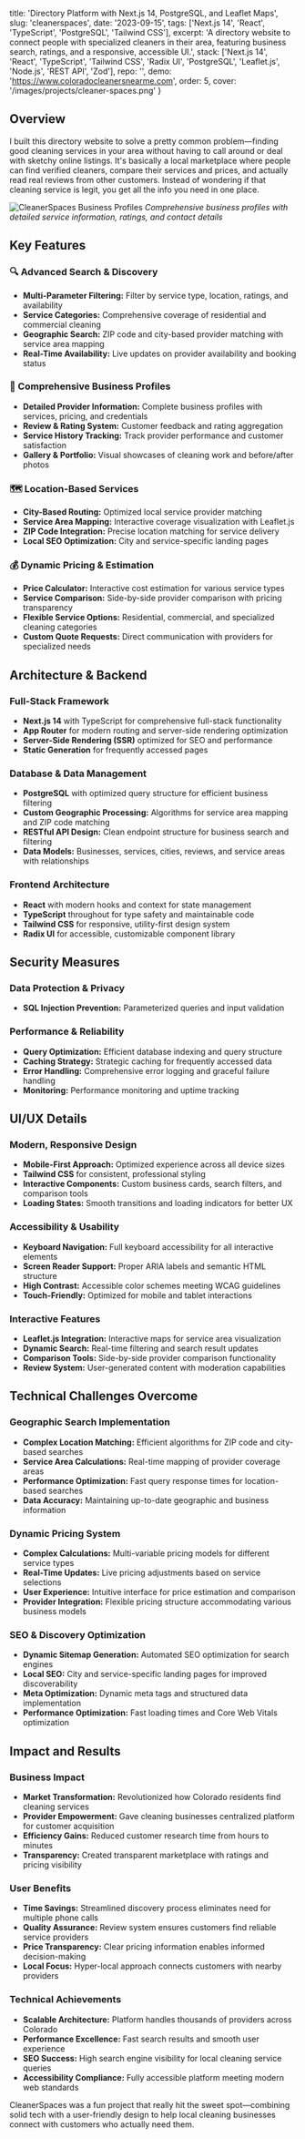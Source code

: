   title: 'Directory Platform with Next.js 14, PostgreSQL, and Leaflet Maps',
  slug: 'cleanerspaces',
  date: '2023-09-15',
  tags: ['Next.js 14', 'React', 'TypeScript', 'PostgreSQL', 'Tailwind CSS'],
  excerpt: 'A directory website to connect people with specialized cleaners in their area, featuring business search, ratings, and a responsive, accessible UI.',
  stack: ['Next.js 14', 'React', 'TypeScript', 'Tailwind CSS', 'Radix UI', 'PostgreSQL', 'Leaflet.js', 'Node.js', 'REST API', 'Zod'],
  repo: '',
  demo: 'https://www.coloradocleanersnearme.com',
  order: 5,
  cover: '/images/projects/cleaner-spaces.png'
}

## Overview

I built this directory website to solve a pretty common problem—finding good cleaning services in your area without having to call around or deal with sketchy online listings. It's basically a local marketplace where people can find verified cleaners, compare their services and prices, and actually read real reviews from other customers. Instead of wondering if that cleaning service is legit, you get all the info you need in one place.

![CleanerSpaces Business Profiles](/images/projects/cleaner-spaces-1.png)
*Comprehensive business profiles with detailed service information, ratings, and contact details*

## Key Features

### 🔍 Advanced Search & Discovery
- **Multi-Parameter Filtering:** Filter by service type, location, ratings, and availability
- **Service Categories:** Comprehensive coverage of residential and commercial cleaning
- **Geographic Search:** ZIP code and city-based provider matching with service area mapping
- **Real-Time Availability:** Live updates on provider availability and booking status

### 🏪 Comprehensive Business Profiles
- **Detailed Provider Information:** Complete business profiles with services, pricing, and credentials
- **Review & Rating System:** Customer feedback and rating aggregation
- **Service History Tracking:** Track provider performance and customer satisfaction
- **Gallery & Portfolio:** Visual showcases of cleaning work and before/after photos

### 🗺️ Location-Based Services
- **City-Based Routing:** Optimized local service provider matching
- **Service Area Mapping:** Interactive coverage visualization with Leaflet.js
- **ZIP Code Integration:** Precise location matching for service delivery
- **Local SEO Optimization:** City and service-specific landing pages

### 💰 Dynamic Pricing & Estimation
- **Price Calculator:** Interactive cost estimation for various service types
- **Service Comparison:** Side-by-side provider comparison with pricing transparency
- **Flexible Service Options:** Residential, commercial, and specialized cleaning categories
- **Custom Quote Requests:** Direct communication with providers for specialized needs


## Architecture & Backend

### Full-Stack Framework
- **Next.js 14** with TypeScript for comprehensive full-stack functionality
- **App Router** for modern routing and server-side rendering optimization
- **Server-Side Rendering (SSR)** optimized for SEO and performance
- **Static Generation** for frequently accessed pages

### Database & Data Management
- **PostgreSQL** with optimized query structure for efficient business filtering
- **Custom Geographic Processing:** Algorithms for service area mapping and ZIP code matching
- **RESTful API Design:** Clean endpoint structure for business search and filtering
- **Data Models:** Businesses, services, cities, reviews, and service areas with relationships

### Frontend Architecture
- **React** with modern hooks and context for state management
- **TypeScript** throughout for type safety and maintainable code
- **Tailwind CSS** for responsive, utility-first design system
- **Radix UI** for accessible, customizable component library

## Security Measures

### Data Protection & Privacy
- **SQL Injection Prevention:** Parameterized queries and input validation

### Performance & Reliability
- **Query Optimization:** Efficient database indexing and query structure
- **Caching Strategy:** Strategic caching for frequently accessed data
- **Error Handling:** Comprehensive error logging and graceful failure handling
- **Monitoring:** Performance monitoring and uptime tracking

## UI/UX Details

### Modern, Responsive Design
- **Mobile-First Approach:** Optimized experience across all device sizes
- **Tailwind CSS** for consistent, professional styling
- **Interactive Components:** Custom business cards, search filters, and comparison tools
- **Loading States:** Smooth transitions and loading indicators for better UX

### Accessibility & Usability
- **Keyboard Navigation:** Full keyboard accessibility for all interactive elements
- **Screen Reader Support:** Proper ARIA labels and semantic HTML structure
- **High Contrast:** Accessible color schemes meeting WCAG guidelines
- **Touch-Friendly:** Optimized for mobile and tablet interactions

### Interactive Features
- **Leaflet.js Integration:** Interactive maps for service area visualization
- **Dynamic Search:** Real-time filtering and search result updates
- **Comparison Tools:** Side-by-side provider comparison functionality
- **Review System:** User-generated content with moderation capabilities

## Technical Challenges Overcome

### Geographic Search Implementation
- **Complex Location Matching:** Efficient algorithms for ZIP code and city-based searches
- **Service Area Calculations:** Real-time mapping of provider coverage areas
- **Performance Optimization:** Fast query response times for location-based searches
- **Data Accuracy:** Maintaining up-to-date geographic and business information

### Dynamic Pricing System
- **Complex Calculations:** Multi-variable pricing models for different service types
- **Real-Time Updates:** Live pricing adjustments based on service selections
- **User Experience:** Intuitive interface for price estimation and comparison
- **Provider Integration:** Flexible pricing structure accommodating various business models

### SEO & Discovery Optimization
- **Dynamic Sitemap Generation:** Automated SEO optimization for search engines
- **Local SEO:** City and service-specific landing pages for improved discoverability
- **Meta Optimization:** Dynamic meta tags and structured data implementation
- **Performance Optimization:** Fast loading times and Core Web Vitals optimization

## Impact and Results

### Business Impact
- **Market Transformation:** Revolutionized how Colorado residents find cleaning services
- **Provider Empowerment:** Gave cleaning businesses centralized platform for customer acquisition
- **Efficiency Gains:** Reduced customer research time from hours to minutes
- **Transparency:** Created transparent marketplace with ratings and pricing visibility

### User Benefits
- **Time Savings:** Streamlined discovery process eliminates need for multiple phone calls
- **Quality Assurance:** Review system ensures customers find reliable service providers
- **Price Transparency:** Clear pricing information enables informed decision-making
- **Local Focus:** Hyper-local approach connects customers with nearby providers

### Technical Achievements
- **Scalable Architecture:** Platform handles thousands of providers across Colorado
- **Performance Excellence:** Fast search results and smooth user experience
- **SEO Success:** High search engine visibility for local cleaning service queries
- **Accessibility Compliance:** Fully accessible platform meeting modern web standards

CleanerSpaces was a fun project that really hit the sweet spot—combining solid tech with a user-friendly design to help local cleaning businesses connect with customers who actually need them. 



